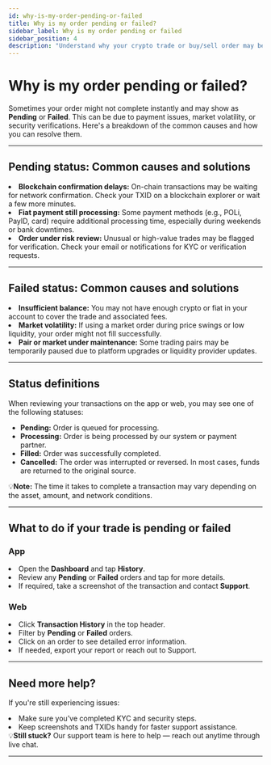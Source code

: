 ```yaml
---
id: why-is-my-order-pending-or-failed
title: Why is my order pending or failed?
sidebar_label: Why is my order pending or failed
sidebar_position: 4
description: "Understand why your crypto trade or buy/sell order may be pending or failed on CoinByte, and how to resolve it."
---
```



# Why is my order pending or failed?

Sometimes your order might not complete instantly and may show as **Pending** or **Failed**. This can be due to payment issues, market volatility, or security verifications. Here's a breakdown of the common causes and how you can resolve them.

---

## Pending status: Common causes and solutions

<TickList>
<li><strong>Blockchain confirmation delays:</strong> On-chain transactions may be waiting for network confirmation. Check your TXID on a blockchain explorer or wait a few more minutes.</li>
<li><strong>Fiat payment still processing:</strong> Some payment methods (e.g., POLi, PayID, card) require additional processing time, especially during weekends or bank downtimes.</li>
<li><strong>Order under risk review:</strong> Unusual or high-value trades may be flagged for verification. Check your email or notifications for KYC or verification requests.</li>
</TickList>

---

## Failed status: Common causes and solutions

<TickList>
<li><strong>Insufficient balance:</strong> You may not have enough crypto or fiat in your account to cover the trade and associated fees.</li>
<li><strong>Market volatility:</strong> If using a market order during price swings or low liquidity, your order might not fill successfully.</li>
<li><strong>Pair or market under maintenance:</strong> Some trading pairs may be temporarily paused due to platform upgrades or liquidity provider updates.</li>
</TickList>

---

## Status definitions

When reviewing your transactions on the app or web, you may see one of the following statuses:

- <strong>Pending:</strong> Order is queued for processing.
- <strong>Processing:</strong> Order is being processed by our system or payment partner.
- <strong>Filled:</strong> Order was successfully completed.
- <strong>Cancelled:</strong> The order was interrupted or reversed. In most cases, funds are returned to the original source.

<InfoBox>
💡<strong>Note:</strong> The time it takes to complete a transaction may vary depending on the asset, amount, and network conditions.
</InfoBox>

---

## What to do if your trade is pending or failed

<Tabs>
<TabItem value="Mobile App" label="App">
<div style={{ marginTop: '2.5rem' }}></div>

### **App**

<div style={{ marginBottom: '1.5rem' }}></div>

<TickList>
<li>Open the <strong>Dashboard</strong> and tap <strong>History</strong>.</li>
<li>Review any <strong>Pending</strong> or <strong>Failed</strong> orders and tap for more details.</li>
<li>If required, take a screenshot of the transaction and contact <strong>Support</strong>.</li>
</TickList>

</TabItem>

<TabItem value="Web Platform" label="Web">
<div style={{ marginTop: '2.5rem' }}></div>

### **Web**

<div style={{ marginBottom: '1.5rem' }}></div>

<CoinByteButton text="Go to transaction history" link="https://coinbyte.com.au/en-us/user/order/" />

<TickList>
<li>Click <strong>Transaction History</strong> in the top header.</li>
<li>Filter by <strong>Pending</strong> or <strong>Failed</strong> orders.</li>
<li>Click on an order to see detailed error information.</li>
<li>If needed, export your report or reach out to Support.</li>
</TickList>

</TabItem>
</Tabs>

---

## Need more help?

If you're still experiencing issues:

<TickList>
<li>Make sure you’ve completed KYC and security steps.</li>
<li>Keep screenshots and TXIDs handy for faster support assistance.</li>
</TickList>

<InfoBox>
💡<strong>Still stuck?</strong> Our support team is here to help — reach out anytime through live chat.
</InfoBox>

<CoinByteButton text="Contact Support" link="https://coinbyte.com.au/en-us/support/" />

---

<RelatedArticles category="trading" />
